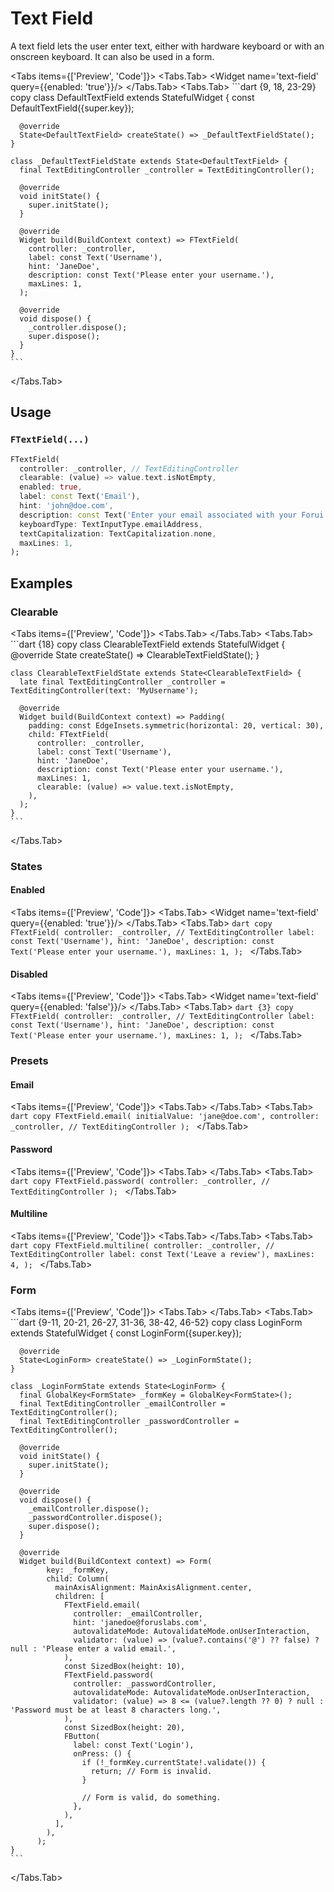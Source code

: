 
# Text Field
A text field lets the user enter text, either with hardware keyboard or with an onscreen keyboard. It can also be used
in a form.

<LinkBadgeGroup>
    <LinkBadge label="API Reference" href="https://pub.dev/documentation/forui/latest/forui.widgets.text_field/"/>
</LinkBadgeGroup>

<Tabs items={['Preview', 'Code']}>
  <Tabs.Tab>
    <Widget name='text-field' query={{enabled: 'true'}}/>
  </Tabs.Tab>
  <Tabs.Tab>
    ```dart {9, 18, 23-29} copy
    class DefaultTextField extends StatefulWidget {
      const DefaultTextField({super.key});

      @override
      State<DefaultTextField> createState() => _DefaultTextFieldState();
    }

    class _DefaultTextFieldState extends State<DefaultTextField> {
      final TextEditingController _controller = TextEditingController();

      @override
      void initState() {
        super.initState();
      }

      @override
      Widget build(BuildContext context) => FTextField(
        controller: _controller,
        label: const Text('Username'),
        hint: 'JaneDoe',
        description: const Text('Please enter your username.'),
        maxLines: 1,
      );

      @override
      void dispose() {
        _controller.dispose();
        super.dispose();
      }
    }
    ```
  </Tabs.Tab>
</Tabs>

## Usage

### `FTextField(...)`

```dart copy
FTextField(
  controller: _controller, // TextEditingController
  clearable: (value) => value.text.isNotEmpty,
  enabled: true,
  label: const Text('Email'),
  hint: 'john@doe.com',
  description: const Text('Enter your email associated with your Forui account.'),
  keyboardType: TextInputType.emailAddress,
  textCapitalization: TextCapitalization.none,
  maxLines: 1,
);
```


## Examples

### Clearable

<Tabs items={['Preview', 'Code']}>
  <Tabs.Tab>
    <Widget name='text-field' variant='clearable' query={{}}/>
  </Tabs.Tab>
  <Tabs.Tab>
    ```dart {18} copy
    class ClearableTextField extends StatefulWidget {
      @override
      State<ClearableTextField> createState() => ClearableTextFieldState();
    }

    class ClearableTextFieldState extends State<ClearableTextField> {
      late final TextEditingController _controller = TextEditingController(text: 'MyUsername');

      @override
      Widget build(BuildContext context) => Padding(
        padding: const EdgeInsets.symmetric(horizontal: 20, vertical: 30),
        child: FTextField(
          controller: _controller,
          label: const Text('Username'),
          hint: 'JaneDoe',
          description: const Text('Please enter your username.'),
          maxLines: 1,
          clearable: (value) => value.text.isNotEmpty,
        ),
      );
    }
    ```
  </Tabs.Tab>
</Tabs>

### States

#### Enabled

<Tabs items={['Preview', 'Code']}>
  <Tabs.Tab>
    <Widget name='text-field' query={{enabled: 'true'}}/>
  </Tabs.Tab>
  <Tabs.Tab>
    ```dart copy
    FTextField(
      controller: _controller, // TextEditingController
      label: const Text('Username'),
      hint: 'JaneDoe',
      description: const Text('Please enter your username.'),
      maxLines: 1,
    );
    ```
  </Tabs.Tab>
</Tabs>


#### Disabled

<Tabs items={['Preview', 'Code']}>
  <Tabs.Tab>
    <Widget name='text-field' query={{enabled: 'false'}}/>
  </Tabs.Tab>
  <Tabs.Tab>
    ```dart {3} copy
    FTextField(
      controller: _controller, // TextEditingController
      label: const Text('Username'),
      hint: 'JaneDoe',
      description: const Text('Please enter your username.'),
      maxLines: 1,
    );
    ```
  </Tabs.Tab>
</Tabs>

### Presets

#### Email

<Tabs items={['Preview', 'Code']}>
  <Tabs.Tab>
    <Widget name='text-field' variant='email' query={{}}/>
  </Tabs.Tab>
  <Tabs.Tab>
    ```dart copy
    FTextField.email(
      initialValue: 'jane@doe.com',
      controller: _controller, // TextEditingController
    );
    ```
  </Tabs.Tab>
</Tabs>

#### Password

<Tabs items={['Preview', 'Code']}>
  <Tabs.Tab>
    <Widget name='text-field' variant='password' query={{}}/>
  </Tabs.Tab>
  <Tabs.Tab>
    ```dart copy
    FTextField.password(
      controller: _controller, // TextEditingController
    );
    ```
  </Tabs.Tab>
</Tabs>

#### Multiline

<Tabs items={['Preview', 'Code']}>
  <Tabs.Tab>
    <Widget name='text-field' variant='multiline' query={{}}/>
  </Tabs.Tab>
  <Tabs.Tab>
    ```dart copy
    FTextField.multiline(
      controller: _controller, // TextEditingController
      label: const Text('Leave a review'),
      maxLines: 4,
    );
    ```
  </Tabs.Tab>
</Tabs>

### Form

<Tabs items={['Preview', 'Code']}>
  <Tabs.Tab>
    <Widget name='text-field' variant='form' height={550} query={{}}/>
  </Tabs.Tab>
  <Tabs.Tab>
    ```dart {9-11, 20-21, 26-27, 31-36, 38-42, 46-52} copy
    class LoginForm extends StatefulWidget {
      const LoginForm({super.key});

      @override
      State<LoginForm> createState() => _LoginFormState();
    }

    class _LoginFormState extends State<LoginForm> {
      final GlobalKey<FormState> _formKey = GlobalKey<FormState>();
      final TextEditingController _emailController = TextEditingController();
      final TextEditingController _passwordController = TextEditingController();

      @override
      void initState() {
        super.initState();
      }

      @override
      void dispose() {
        _emailController.dispose();
        _passwordController.dispose();
        super.dispose();
      }

      @override
      Widget build(BuildContext context) => Form(
            key: _formKey,
            child: Column(
              mainAxisAlignment: MainAxisAlignment.center,
              children: [
                FTextField.email(
                  controller: _emailController,
                  hint: 'janedoe@foruslabs.com',
                  autovalidateMode: AutovalidateMode.onUserInteraction,
                  validator: (value) => (value?.contains('@') ?? false) ? null : 'Please enter a valid email.',
                ),
                const SizedBox(height: 10),
                FTextField.password(
                  controller: _passwordController,
                  autovalidateMode: AutovalidateMode.onUserInteraction,
                  validator: (value) => 8 <= (value?.length ?? 0) ? null : 'Password must be at least 8 characters long.',
                ),
                const SizedBox(height: 20),
                FButton(
                  label: const Text('Login'),
                  onPress: () {
                    if (!_formKey.currentState!.validate()) {
                      return; // Form is invalid.
                    }

                    // Form is valid, do something.
                  },
                ),
              ],
            ),
          );
    }
    ```
  </Tabs.Tab>
</Tabs>
